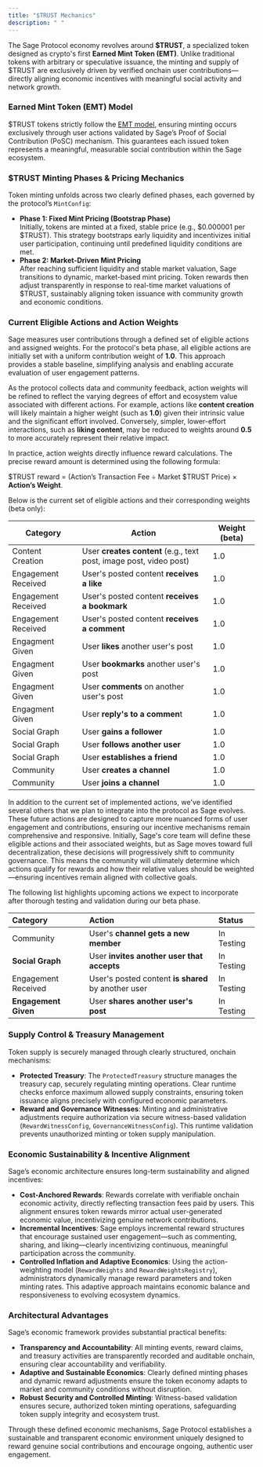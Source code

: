```yaml
---
title: "$TRUST Mechanics"
description: " "
---
```


The Sage Protocol economy revolves around **\$TRUST**, a specialized token designed as crypto's first **Earned Mint Token (EMT)**. Unlike traditional tokens with arbitrary or speculative issuance, the minting and supply of \$TRUST are exclusively driven by verified onchain user contributions—directly aligning economic incentives with meaningful social activity and network growth.

### **Earned Mint Token (EMT) Model**

\$TRUST tokens strictly follow the [EMT model](/introduction/3-emt), ensuring minting occurs exclusively through user actions validated by Sage’s Proof of Social Contribution (PoSC) mechanism. This guarantees each issued token represents a meaningful, measurable social contribution within the Sage ecosystem.

### **\$TRUST Minting Phases & Pricing Mechanics**

Token minting unfolds across two clearly defined phases, each governed by the protocol’s `MintConfig`:

- **Phase 1: Fixed Mint Pricing (Bootstrap Phase)**\
  Initially, tokens are minted at a fixed, stable price (e.g., \$0.000001 per \$TRUST). This strategy bootstraps early liquidity and incentivizes initial user participation, continuing until predefined liquidity conditions are met.
- **Phase 2: Market-Driven Mint Pricing**\
  After reaching sufficient liquidity and stable market valuation, Sage transitions to dynamic, market-based mint pricing. Token rewards then adjust transparently in response to real-time market valuations of \$TRUST, sustainably aligning token issuance with community growth and economic conditions.

### Current Eligible Actions and Action Weights

Sage measures user contributions through a defined set of eligible actions and assigned weights. For the protocol's beta phase, all eligible actions are initially set with a uniform contribution weight of **1.0**. This approach provides a stable baseline, simplifying analysis and enabling accurate evaluation of user engagement patterns.

As the protocol collects data and community feedback, action weights will be refined to reflect the varying degrees of effort and ecosystem value associated with different actions. For example, actions like **content creation** will likely maintain a higher weight (such as **1.0**) given their intrinsic value and the significant effort involved. Conversely, simpler, lower-effort interactions, such as **liking content**, may be reduced to weights around **0.5** to more accurately represent their relative impact.

In practice, action weights directly influence reward calculations. The precise reward amount is determined using the following formula: 

\$TRUST reward = (Action’s Transaction Fee ÷ Market \$TRUST Price) × **Action’s Weight**.

Below is the current set of eligible actions and their corresponding weights (beta only):

| Category            | Action                                                             | Weight (beta) |
| ------------------- | ------------------------------------------------------------------ | ------------- |
| Content Creation    | User **creates content** (e.g., text post, image post, video post) | 1.0           |
| Engagement Received | User's posted content **receives a like**                          | 1.0           |
| Engagement Received | User's posted content **receives a bookmark**                      | 1.0           |
| Engagement Received | User's posted content **receives a comment**                       | 1.0           |
| Engagment Given     | User **likes** another user's post                                 | 1.0           |
| Engagment Given     | User **bookmarks** another user's post                             | 1.0           |
| Engagment Given     | User **comments** on another user's post                           | 1.0           |
| Engagment Given     | User **reply's to a commen**t                                      | 1.0           |
| Social Graph        | User **gains a follower**                                          | 1.0           |
| Social Graph        | User **follows another user**                                      | 1.0           |
| Social Graph        | User **establishes a** **friend**                                  | 1.0           |
| Community           | User **creates a channel**                                         | 1.0           |
| Community           | User **joins a channel**                                           | 1.0           |

In addition to the current set of implemented actions, we've identified several others that we plan to integrate into the protocol as Sage evolves. These future actions are designed to capture more nuanced forms of user engagement and contributions, ensuring our incentive mechanisms remain comprehensive and responsive. Initially, Sage's core team will define these eligible actions and their associated weights, but as Sage moves toward full decentralization, these decisions will progressively shift to community governance. This means the community will ultimately determine which actions qualify for rewards and how their relative values should be weighted—ensuring incentives remain aligned with collective goals. 

The following list highlights upcoming actions we expect to incorporate after thorough testing and validation during our beta phase.

| Category             | Action                                              | Status     |
| :------------------- | :-------------------------------------------------- | :--------- |
| Community            | User's **channel gets a new member**                | In Testing |
| **Social Graph**     | User **invites another user that accepts**          | In Testing |
| Engagement Received  | User's posted content **is shared** by another user | In Testing |
| **Engagement Given** | User **shares another user's post**                 | In Testing |

### **Supply Control & Treasury Management**

Token supply is securely managed through clearly structured, onchain mechanisms:

- **Protected Treasury**: The `ProtectedTreasury` structure manages the treasury cap, securely regulating minting operations. Clear runtime checks enforce maximum allowed supply constraints, ensuring token issuance aligns precisely with configured economic parameters.
- **Reward and Governance Witnesses**: Minting and administrative adjustments require authorization via secure witness-based validation (`RewardWitnessConfig`, `GovernanceWitnessConfig`). This runtime validation prevents unauthorized minting or token supply manipulation.

### **Economic Sustainability & Incentive Alignment**

Sage’s economic architecture ensures long-term sustainability and aligned incentives:

- **Cost-Anchored Rewards**: Rewards correlate with verifiable onchain economic activity, directly reflecting transaction fees paid by users. This alignment ensures token rewards mirror actual user-generated economic value, incentivizing genuine network contributions.
- **Incremental Incentives**: Sage employs incremental reward structures that encourage sustained user engagement—such as commenting, sharing, and liking—clearly incentivizing continuous, meaningful participation across the community.
- **Controlled Inflation and Adaptive Economics**: Using the action-weighting model (`RewardWeights` and `RewardWeightsRegistry`), administrators dynamically manage reward parameters and token minting rates. This adaptive approach maintains economic balance and responsiveness to evolving ecosystem dynamics.

### **Architectural Advantages**

Sage’s economic framework provides substantial practical benefits:

- **Transparency and Accountability**: All minting events, reward claims, and treasury activities are transparently recorded and auditable onchain, ensuring clear accountability and verifiability.
- **Adaptive and Sustainable Economics**: Clearly defined minting phases and dynamic reward adjustments ensure the token economy adapts to market and community conditions without disruption.
- **Robust Security and Controlled Minting**: Witness-based validation ensures secure, authorized token minting operations, safeguarding token supply integrity and ecosystem trust.

Through these defined economic mechanisms, Sage Protocol establishes a sustainable and transparent economic environment uniquely designed to reward genuine social contributions and encourage ongoing, authentic user engagement.